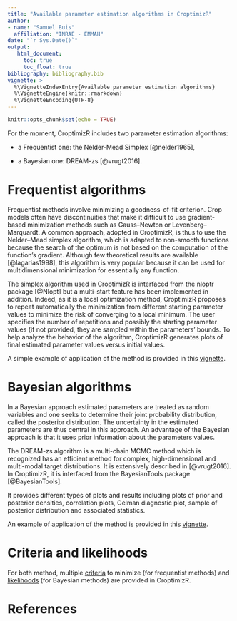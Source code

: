 ```yaml
---
title: "Available parameter estimation algorithms in CroptimizR"
author: 
- name: "Samuel Buis"
  affiliation: "INRAE - EMMAH"
date: "`r Sys.Date()`"
output:
   html_document:
     toc: true
     toc_float: true
bibliography: bibliography.bib
vignette: >
  %\VignetteIndexEntry{Available parameter estimation algorithms}
  %\VignetteEngine{knitr::rmarkdown}
  %\VignetteEncoding{UTF-8}
---
```


```r
knitr::opts_chunk$set(echo = TRUE)
```


For the moment, CroptimizR includes two parameter estimation algorithms:

* a Frequentist one: the Nelder-Mead Simplex [@nelder1965],

* a Bayesian one: DREAM-zs [@vrugt2016].

# Frequentist algorithms

Frequentist methods involve minimizing a goodness-of-fit criterion. Crop models often have discontinuities that make it difficult to use gradient-based minimization methods such as Gauss–Newton
or Levenberg–Marquardt. A common approach, adopted in CroptimizR, is thus to
use the Nelder–Mead simplex algorithm, which is adapted to non-smooth functions
because the search of the optimum is not based on the computation of the
function’s gradient. Although few theoretical results are available [@lagarias1998], this algorithm is very popular because it can be used for multidimensional
minimization for essentially any function. 

The simplex algorithm used in CroptimizR is interfaced from the nloptr package [@Nlopt] but a multi-start feature has been implemented in addition. Indeed, as it is a local optimization method, CroptimizR proposes to repeat
automatically the minimization from different starting parameter values
to minimize the risk of converging to a local minimum. The user specifies the
number of repetitions and possibly the starting parameter values (if not provided, they are sampled within the parameters' bounds. To help analyze the behavior of
the algorithm, CroptimizR generates plots of final estimated parameter values
versus initial values.

A simple example of application of the method is provided in this [vignette](https://SticsRPacks.github.io/CroptimizR/articles/Parameter_estimation_simple_case.html).


# Bayesian algorithms

In a Bayesian approach estimated parameters are treated as random variables and one
seeks to determine their joint probability distribution, called the posterior distribution. The uncertainty in the estimated parameters are thus central in this approach. An advantage of the Bayesian approach is that it uses prior information about the parameters values. 

The DREAM-zs algorithm is a multi-chain MCMC method which is recognized has an efficient method for complex, high-dimensional and multi-modal target distributions. It is extensively described in [@vrugt2016]. In CroptimizR, it is interfaced from the BayesianTools package [@BayesianTools].

It provides different types of plots and results including plots of prior and posterior densities, correlation plots, Gelman diagnostic plot, sample of posterior distribution and associated statistics.

An example of application of the method is provided in this [vignette](https://SticsRPacks.github.io/CroptimizR/articles/Parameter_estimation_DREAM.html).


# Criteria and likelihoods

For both method, multiple [criteria](https://sticsrpacks.github.io/CroptimizR/reference/ls_criteria.html) to minimize (for frequentist methods) and [likelihoods](https://sticsrpacks.github.io/CroptimizR/reference/likelihoods.html) (for Bayesian methods) are provided in CroptimizR.


# References
